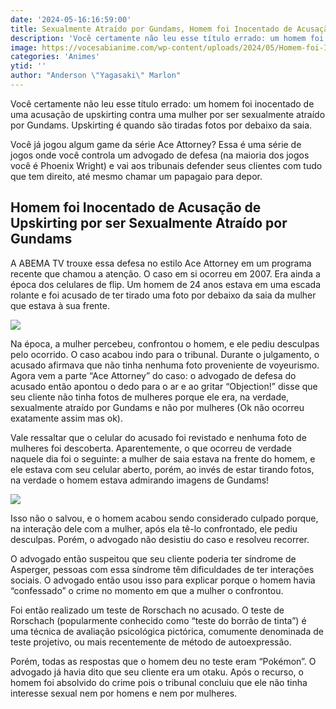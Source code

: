 ```yaml
---
date: '2024-05-16:16:59:00'
title: Sexualmente Atraído por Gundams, Homem foi Inocentado de Acusação de Upskirting
description: 'Você certamente não leu esse título errado: um homem foi inocentado de uma acusação de upskirting contra uma mulher por ser sexualmente atraído por Gundams. Upskirting é quando são tiradas fotos por debaixo da saia.'
image: https://vocesabianime.com/wp-content/uploads/2024/05/Homem-foi-Inocentado-de-Acusacao-de-upskirting-por-ser-Sexualmente-Atraido-por-Gundans.jpg
categories: 'Animes'
ytid: ''
author: "Anderson \"Yagasaki\" Marlon"
---
```


Você certamente não leu esse título errado: um homem foi inocentado de uma acusação de upskirting contra uma mulher por ser sexualmente atraído por Gundams. Upskirting é quando são tiradas fotos por debaixo da saia.

Você já jogou algum game da série Ace Attorney? Essa é uma série de jogos onde você controla um advogado de defesa (na maioria dos jogos você é Phoenix Wright) e vai aos tribunais defender seus clientes com tudo que tem direito, até mesmo chamar um papagaio para depor.

## Homem foi Inocentado de Acusação de Upskirting por ser Sexualmente Atraído por Gundams
A ABEMA TV trouxe essa defesa no estilo Ace Attorney em um programa recente que chamou a atenção. O caso em si ocorreu em 2007. Era ainda a época dos celulares de flip. Um homem de 24 anos estava em uma escada rolante e foi acusado de ter tirado uma foto por debaixo da saia da mulher que estava à sua frente.

![](https://vocesabianime.com/wp-content/uploads/2024/05/Homem-foi-inocentado-de-upsskirting-por-ser-sexualmente-atraido-por-gundans-2.jpg)

Na época, a mulher percebeu, confrontou o homem, e ele pediu desculpas pelo ocorrido. O caso acabou indo para o tribunal. Durante o julgamento, o acusado afirmava que não tinha nenhuma foto proveniente de voyeurismo. Agora vem a parte “Ace Attorney” do caso: o advogado de defesa do acusado então apontou o dedo para o ar e ao gritar “Objection!” disse que seu cliente não tinha fotos de mulheres porque ele era, na verdade, sexualmente atraído por Gundams e não por mulheres (Ok não ocorreu exatamente assim mas ok).

Vale ressaltar que o celular do acusado foi revistado e nenhuma foto de mulheres foi descoberta. Aparentemente, o que ocorreu de verdade naquele dia foi o seguinte: a mulher de saia estava na frente do homem, e ele estava com seu celular aberto, porém, ao invés de estar tirando fotos, na verdade o homem estava admirando imagens de Gundams!

![](https://vocesabianime.com/wp-content/uploads/2024/05/Homem-foi-inocentado-de-upsskirting-por-ser-sexualmente-atraido-por-gundans-1.jpg)

Isso não o salvou, e o homem acabou sendo considerado culpado porque, na interação dele com a mulher, após ela tê-lo confrontado, ele pediu desculpas. Porém, o advogado não desistiu do caso e resolveu recorrer.

O advogado então suspeitou que seu cliente poderia ter síndrome de Asperger, pessoas com essa síndrome têm dificuldades de ter interações sociais. O advogado então usou isso para explicar porque o homem havia “confessado” o crime no momento em que a mulher o confrontou.

Foi então realizado um teste de Rorschach no acusado. O teste de Rorschach (popularmente conhecido como “teste do borrão de tinta”) é uma técnica de avaliação psicológica pictórica, comumente denominada de teste projetivo, ou mais recentemente de método de autoexpressão.

Porém, todas as respostas que o homem deu no teste eram “Pokémon”. O advogado já havia dito que seu cliente era um otaku. Após o recurso, o homem foi absolvido do crime pois o tribunal concluiu que ele não tinha interesse sexual nem por homens e nem por mulheres.
